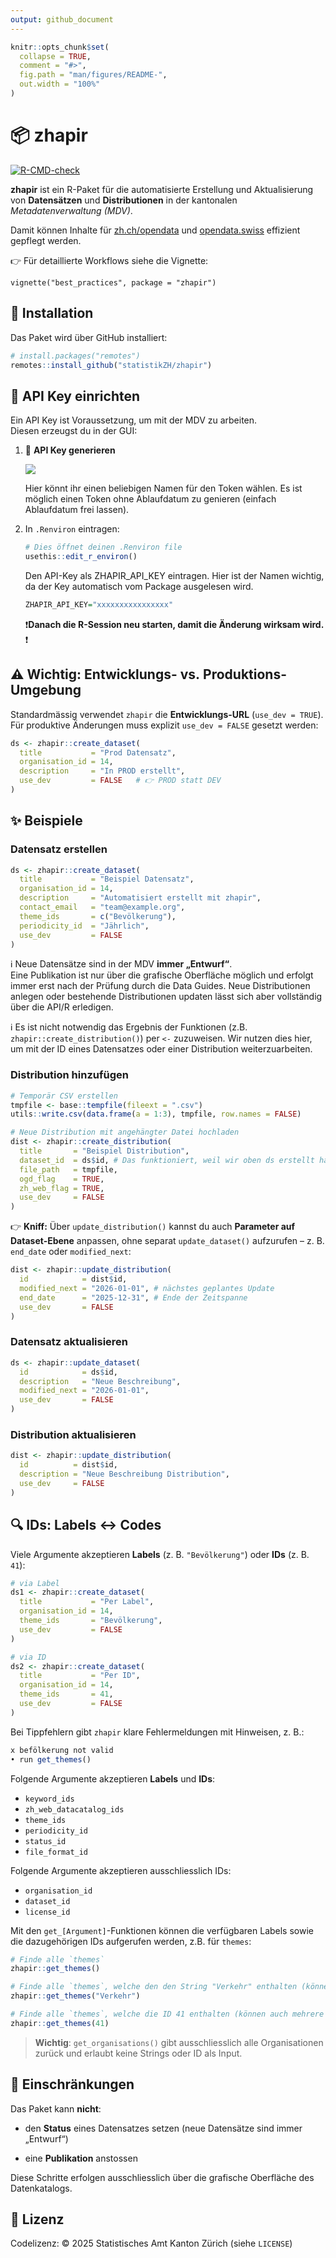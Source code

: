 ```yaml
---
output: github_document
---
```


<!-- README.md is generated from README.Rmd. Please edit that file -->

```r
knitr::opts_chunk$set(
  collapse = TRUE,
  comment = "#>",
  fig.path = "man/figures/README-",
  out.width = "100%"
)
```

# 📦 zhapir

<!-- badges: start -->

[![R-CMD-check](https://github.com/openZH/zhapir/actions/workflows/R-CMD-check.yaml/badge.svg)](https://github.com/openZH/zhapir/actions/workflows/R-CMD-check.yaml)

<!-- badges: end -->

**zhapir** ist ein R-Paket für die automatisierte Erstellung und Aktualisierung von **Datensätzen** und **Distributionen** in der kantonalen *Metadatenverwaltung (MDV)*.\

Damit können Inhalte für [zh.ch/opendata](https://zh.ch/opendata) und [opendata.swiss](https://opendata.swiss) effizient gepflegt werden.

👉 Für detaillierte Workflows siehe die Vignette:\

`vignette("best_practices", package = "zhapir")`

## 🚀 Installation

Das Paket wird über GitHub installiert:

``` r
# install.packages("remotes")
remotes::install_github("statistikZH/zhapir")
```

## 🔑 API Key einrichten

Ein API Key ist Voraussetzung, um mit der MDV zu arbeiten.\
Diesen erzeugst du in der GUI:

1.  🔐 **API Key generieren**

    ![](man/figures/Token_generieren.png)

    Hier könnt ihr einen beliebigen Namen für den Token wählen. Es ist möglich einen Token ohne Ablaufdatum zu genieren (einfach Ablaufdatum frei lassen).

2.  In `.Renviron` eintragen:

    ```r
    # Dies öffnet deinen .Renviron file
    usethis::edit_r_environ()
    ```

    Den API-Key als ZHAPIR_API_KEY eintragen. Hier ist der Namen wichtig, da der Key automatisch vom Package ausgelesen wird.

    ```r
    ZHAPIR_API_KEY="xxxxxxxxxxxxxxxx"
    ```

    ❗**Danach die R-Session neu starten, damit die Änderung wirksam wird.** ❗

## ⚠️ Wichtig: Entwicklungs- vs. Produktions-Umgebung

Standardmässig verwendet `zhapir` die **Entwicklungs-URL** (`use_dev = TRUE`).\
Für produktive Änderungen muss explizit `use_dev = FALSE` gesetzt werden:

```r
ds <- zhapir::create_dataset(
  title           = "Prod Datensatz",
  organisation_id = 14,
  description     = "In PROD erstellt",
  use_dev         = FALSE   # 👉 PROD statt DEV
)
```

## ✨ Beispiele

### Datensatz erstellen

```r
ds <- zhapir::create_dataset(
  title           = "Beispiel Datensatz",
  organisation_id = 14,
  description     = "Automatisiert erstellt mit zhapir",
  contact_email   = "team@example.org",
  theme_ids       = c("Bevölkerung"),
  periodicity_id  = "Jährlich",
  use_dev         = FALSE
)
```

ℹ️ Neue Datensätze sind in der MDV **immer „Entwurf“**.\
Eine Publikation ist nur über die grafische Oberfläche möglich und erfolgt immer erst nach der Prüfung durch die Data Guides. Neue Distributionen anlegen oder bestehende Distributionen updaten lässt sich aber vollständig über die API/R erledigen.

ℹ️ Es ist nicht notwendig das Ergebnis der Funktionen (z.B. `zhapir::create_distribution()`) per `<-` zuzuweisen. Wir nutzen dies hier, um mit der ID eines Datensatzes oder einer Distribution weiterzuarbeiten.

### Distribution hinzufügen

```r
# Temporär CSV erstellen 
tmpfile <- base::tempfile(fileext = ".csv")
utils::write.csv(data.frame(a = 1:3), tmpfile, row.names = FALSE)

# Neue Distribution mit angehängter Datei hochladen
dist <- zhapir::create_distribution(
  title       = "Beispiel Distribution",
  dataset_id  = ds$id, # Das funktioniert, weil wir oben ds erstellt haben - sonst einfach im GUI die ID (=Nummer) heraussuchen.
  file_path   = tmpfile,
  ogd_flag    = TRUE,
  zh_web_flag = TRUE,
  use_dev     = FALSE
)
```

👉 **Kniff:** Über `update_distribution()` kannst du auch **Parameter auf Dataset-Ebene** anpassen, ohne separat `update_dataset()` aufzurufen – z. B. `end_date` oder `modified_next`:

```r
dist <- zhapir::update_distribution(
  id            = dist$id,
  modified_next = "2026-01-01", # nächstes geplantes Update
  end_date      = "2025-12-31", # Ende der Zeitspanne
  use_dev       = FALSE
)
```

### Datensatz aktualisieren

```r
ds <- zhapir::update_dataset(
  id            = ds$id,
  description   = "Neue Beschreibung",
  modified_next = "2026-01-01",
  use_dev       = FALSE
)
```

### Distribution aktualisieren

```r
dist <- zhapir::update_distribution(
  id          = dist$id,
  description = "Neue Beschreibung Distribution",
  use_dev     = FALSE
)
```

## 🔍 IDs: Labels ↔︎ Codes

Viele Argumente akzeptieren **Labels** (z. B. `"Bevölkerung"`) oder **IDs** (z. B. `41`):

```r
# via Label
ds1 <- zhapir::create_dataset(
  title           = "Per Label",
  organisation_id = 14,
  theme_ids       = "Bevölkerung",
  use_dev         = FALSE
)

# via ID
ds2 <- zhapir::create_dataset(
  title           = "Per ID",
  organisation_id = 14,
  theme_ids       = 41,
  use_dev         = FALSE
)
```

Bei Tippfehlern gibt `zhapir` klare Fehlermeldungen mit Hinweisen, z. B.:

``` r
x befölkerung not valid
• run get_themes()
```

Folgende Argumente akzeptieren **Labels** und **IDs**:

-   `keyword_ids`
-   `zh_web_datacatalog_ids`
-   `theme_ids`
-   `periodicity_id`
-   `status_id`
-   `file_format_id`

Folgende Argumente akzeptieren ausschliesslich IDs:

-   `organisation_id`
-   `dataset_id`
-   `license_id`

Mit den `get_[Argument]`-Funktionen können die verfügbaren Labels sowie die dazugehörigen IDs aufgerufen werden, z.B. für `themes`:

```r
# Finde alle `themes`
zhapir::get_themes()

# Finde alle `themes`, welche den den String "Verkehr" enthalten (können auch mehrere Strings sein)
zhapir::get_themes("Verkehr")

# Finde alle `themes`, welche die ID 41 enthalten (können auch mehrere IDs sein)
zhapir::get_themes(41)
```

> **Wichtig**: `get_organisations()` gibt ausschliesslich alle Organisationen zurück und erlaubt keine Strings oder ID als Input.


## 🚫 Einschränkungen

Das Paket kann **nicht**:

-   den **Status** eines Datensatzes setzen (neue Datensätze sind immer „Entwurf“)

-   eine **Publikation** anstossen

Diese Schritte erfolgen ausschliesslich über die grafische Oberfläche des Datenkatalogs.

## 📄 Lizenz

Codelizenz: © 2025 Statistisches Amt Kanton Zürich (siehe `LICENSE`)
